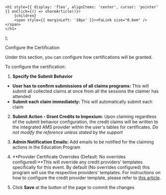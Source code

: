 

    <h1 style={{ display: 'flex', alignItems: 'center', cursor: 'pointer' }} onClick={() => shareArticle()}>
        {children} 
        <span style={{ marginLeft: '10px' }}><FaLink size="0.6em" /></span>
    </h1>
);

<ToastContainer />

<ClickableTitle>Configure the Certification</ClickableTitle>




Under this section, you can configure how certifications will be granted.


To configure the certification:


1. **Specify the Submit Behavior**


* **User has to confirm submissions of all claims programs:** This will submit all collected claims at once from all the sessions the claimer has attended
* **Submit each claim immediately:** This will automatically submit each claim


2. **Submit Action - Grant Credits to Impexium:** Upon claiming regardless of the submit behavior configuration, the credit claims will be written to the integrated AMS provider within the user's tables for certificates. *Do not modify the reference unless stated by the support*


3. **Admin Notification Emails:** Add emails to be notified for the claiming actions in the Education Program


4. **Provider Certificate Overrides (Default: No overrides configured):**This will override any credit providers' templates specifically for this event. By default (No overrides configured) this program will use the respective providers' templates. For instructions on how to configure the credit provider template, please refer to [this article](https://docs-for-customers.slayte.com/hc/en-us/articles/4579670710675).


5. Click **Save** at the button of the page to commit the changes


 



